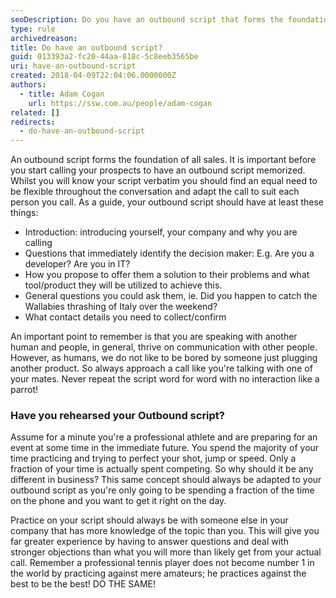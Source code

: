 ```yaml
---
seoDescription: Do you have an outbound script that forms the foundation of all sales? Develop a conversational approach with your prospects by having an outbound script memorized and being flexible throughout the conversation.
type: rule
archivedreason:
title: Do have an outbound script?
guid: 013393a2-fc20-44aa-818c-5c8eeb3565be
uri: have-an-outbound-script
created: 2018-04-09T22:04:06.0000000Z
authors:
  - title: Adam Cogan
    url: https://ssw.com.au/people/adam-cogan
related: []
redirects:
  - do-have-an-outbound-script
---
```


An outbound script forms the foundation of all sales. It is important before you start calling your prospects to have an outbound script memorized. Whilst you will know your script verbatim you should find an equal need to be flexible throughout the conversation and adapt the call to suit each person you call.
As a guide, your outbound script should have at least these things:

- Introduction: introducing yourself, your company and why you are calling
- Questions that immediately identify the decision maker: E.g. Are you a developer? Are you in IT?
- How you propose to offer them a solution to their problems and what tool/product they will be utilized to achieve this.
- General questions you could ask them, ie. Did you happen to catch the Wallabies thrashing of Italy over the weekend?
- What contact details you need to collect/confirm

An important point to remember is that you are speaking with another human and people, in general, thrive on communication with other people. However, as humans, we do not like to be bored by someone just plugging another product. So always approach a call like you're talking with one of your mates. Never repeat the script word for word with no interaction like a parrot!

### Have you rehearsed your Outbound script?

Assume for a minute you're a professional athlete and are preparing for an event at some time in the immediate future. You spend the majority of your time practicing and trying to perfect your shot, jump or speed. Only a fraction of your time is actually spent competing. So why should it be any different in business? This same concept should always be adapted to your outbound script as you're only going to be spending a fraction of the time on the phone and you want to get it right on the day.

Practice on your script should always be with someone else in your company that has more knowledge of the topic than you. This will give you far greater experience by having to answer questions and deal with stronger objections than what you will more than likely get from your actual call. Remember a professional tennis player does not become number 1 in the world by practicing against mere amateurs; he practices against the best to be the best! DO THE SAME!